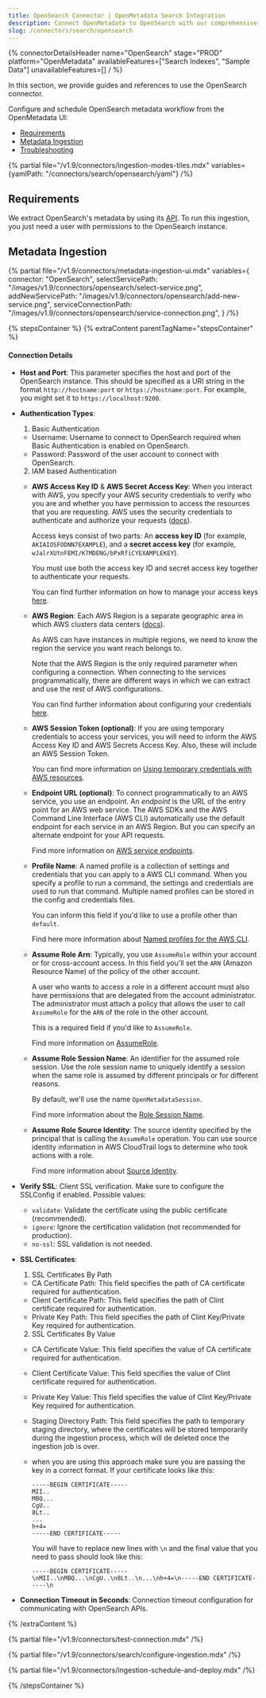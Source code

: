 ```yaml
---
title: OpenSearch Connector | OpenMetadata Search Integration
description: Connect OpenMetadata to OpenSearch with our comprehensive connector guide. Setup instructions, configuration options, and troubleshooting tips included.
slug: /connectors/search/opensearch
---
```


{% connectorDetailsHeader
name="OpenSearch"
stage="PROD"
platform="OpenMetadata"
availableFeatures=["Search Indexes", "Sample Data"]
unavailableFeatures=[]
/ %}


In this section, we provide guides and references to use the OpenSearch connector.

Configure and schedule OpenSearch metadata workflow from the OpenMetadata UI:

- [Requirements](#requirements)
- [Metadata Ingestion](#metadata-ingestion)
- [Troubleshooting](/connectors/search/opensearch/troubleshooting)

{% partial file="/v1.9/connectors/ingestion-modes-tiles.mdx" variables={yamlPath: "/connectors/search/opensearch/yaml"} /%}

## Requirements

We extract OpenSearch's metadata by using its [API](https://opensearch.org/docs/latest/api-reference/). To run this ingestion, you just need a user with permissions to the OpenSearch instance.


## Metadata Ingestion

{% partial 
  file="/v1.9/connectors/metadata-ingestion-ui.mdx" 
  variables={
    connector: "OpenSearch", 
    selectServicePath: "/images/v1.9/connectors/opensearch/select-service.png",
    addNewServicePath: "/images/v1.9/connectors/opensearch/add-new-service.png",
    serviceConnectionPath: "/images/v1.9/connectors/opensearch/service-connection.png",
} 
/%}

{% stepsContainer %}
{% extraContent parentTagName="stepsContainer" %}

#### Connection Details

- **Host and Port**: This parameter specifies the host and port of the OpenSearch instance. This should be specified as a URI string in the format `http://hostname:port` or `https://hostname:port`. For example, you might set it to `https://localhost:9200`.
- **Authentication Types**:
    1. Basic Authentication
    - Username: Username to connect to OpenSearch required when Basic Authentication is enabled on OpenSearch.
    - Password: Password of the user account to connect with OpenSearch.
    2. IAM based Authentication
    - **AWS Access Key ID** & **AWS Secret Access Key**: When you interact with AWS, you specify your AWS security credentials to verify who you are and whether you have
    permission to access the resources that you are requesting. AWS uses the security credentials to authenticate and
    authorize your requests ([docs](https://docs.aws.amazon.com/IAM/latest/UserGuide/security-creds.html)).

        Access keys consist of two parts: An **access key ID** (for example, `AKIAIOSFODNN7EXAMPLE`), and a **secret access key** (for example, `wJalrXUtnFEMI/K7MDENG/bPxRfiCYEXAMPLEKEY`).

        You must use both the access key ID and secret access key together to authenticate your requests.

        You can find further information on how to manage your access keys [here](https://docs.aws.amazon.com/IAM/latest/UserGuide/id_credentials_access-keys.html).

    - **AWS Region**: Each AWS Region is a separate geographic area in which AWS clusters data centers ([docs](https://docs.aws.amazon.com/AmazonRDS/latest/UserGuide/Concepts.RegionsAndAvailabilityZones.html)).

        As AWS can have instances in multiple regions, we need to know the region the service you want reach belongs to.

        Note that the AWS Region is the only required parameter when configuring a connection. When connecting to the
        services programmatically, there are different ways in which we can extract and use the rest of AWS configurations.

        You can find further information about configuring your credentials [here](https://boto3.amazonaws.com/v1/documentation/api/latest/guide/credentials.html#configuring-credentials).

    - **AWS Session Token (optional)**: If you are using temporary credentials to access your services, you will need to inform the AWS Access Key ID
    and AWS Secrets Access Key. Also, these will include an AWS Session Token.

        You can find more information on [Using temporary credentials with AWS resources](https://docs.aws.amazon.com/IAM/latest/UserGuide/id_credentials_temp_use-resources.html).

    - **Endpoint URL (optional)**: To connect programmatically to an AWS service, you use an endpoint. An *endpoint* is the URL of the
    entry point for an AWS web service. The AWS SDKs and the AWS Command Line Interface (AWS CLI) automatically use the
    default endpoint for each service in an AWS Region. But you can specify an alternate endpoint for your API requests.

        Find more information on [AWS service endpoints](https://docs.aws.amazon.com/general/latest/gr/rande.html).

    - **Profile Name**: A named profile is a collection of settings and credentials that you can apply to a AWS CLI command.
    When you specify a profile to run a command, the settings and credentials are used to run that command.
    Multiple named profiles can be stored in the config and credentials files.

        You can inform this field if you'd like to use a profile other than `default`.

        Find here more information about [Named profiles for the AWS CLI](https://docs.aws.amazon.com/cli/latest/userguide/cli-configure-profiles.html).

    - **Assume Role Arn**: Typically, you use `AssumeRole` within your account or for cross-account access. In this field you'll set the
    `ARN` (Amazon Resource Name) of the policy of the other account.

        A user who wants to access a role in a different account must also have permissions that are delegated from the account
        administrator. The administrator must attach a policy that allows the user to call `AssumeRole` for the `ARN` of the role in the other account.

        This is a required field if you'd like to `AssumeRole`.

        Find more information on [AssumeRole](https://docs.aws.amazon.com/STS/latest/APIReference/API_AssumeRole.html).

    - **Assume Role Session Name**: An identifier for the assumed role session. Use the role session name to uniquely identify a session when the same role
    is assumed by different principals or for different reasons.

        By default, we'll use the name `OpenMetadataSession`.

        Find more information about the [Role Session Name](https://docs.aws.amazon.com/STS/latest/APIReference/API_AssumeRole.html#:~:text=An%20identifier%20for%20the%20assumed%20role%20session.).

    - **Assume Role Source Identity**: The source identity specified by the principal that is calling the `AssumeRole` operation. You can use source identity
    information in AWS CloudTrail logs to determine who took actions with a role.

        Find more information about [Source Identity](https://docs.aws.amazon.com/STS/latest/APIReference/API_AssumeRole.html#:~:text=Required%3A%20No-,SourceIdentity,-The%20source%20identity).

- **Verify SSL**:
Client SSL verification. Make sure to configure the SSLConfig if enabled.
Possible values:
  * `validate`: Validate the certificate using the public certificate (recommended).
  * `ignore`: Ignore the certification validation (not recommended for production).
  * `no-ssl`: SSL validation is not needed.

- **SSL Certificates**:
    1. SSL Certificates By Path
    - CA Certificate Path: This field specifies the path of CA certificate required for authentication.
    - Client Certificate Path: This field specifies the path of Clint certificate required for authentication.
    - Private Key Path: This field specifies the path of Clint Key/Private Key required for authentication.
    
    2. SSL Certificates By Value
    - CA Certificate Value: This field specifies the value of CA certificate required for authentication.
    - Client Certificate Value: This field specifies the value of Clint certificate required for authentication.
    - Private Key Value: This field specifies the value of Clint Key/Private Key required for authentication.
    - Staging Directory Path: This field specifies the path to temporary staging directory, where the certificates will be stored temporarily during the ingestion process, which will de deleted once the ingestion job is over.
    - when you are using this approach make sure you are passing the key in a correct format. If your certificate looks like this:
        ```
        -----BEGIN CERTIFICATE-----
        MII..
        MBQ...
        CgU..
        8Lt..
        ...
        h+4=
        -----END CERTIFICATE-----
        ```

        You will have to replace new lines with `\n` and the final value that you need to pass should look like this:

        ```
        -----BEGIN CERTIFICATE-----\nMII..\nMBQ...\nCgU..\n8Lt..\n...\nh+4=\n-----END CERTIFICATE-----\n

- **Connection Timeout in Seconds**: Connection timeout configuration for communicating with OpenSearch APIs.

{% /extraContent %}

{% partial file="/v1.9/connectors/test-connection.mdx" /%}

{% partial file="/v1.9/connectors/search/configure-ingestion.mdx" /%}

{% partial file="/v1.9/connectors/ingestion-schedule-and-deploy.mdx" /%}

{% /stepsContainer %}
